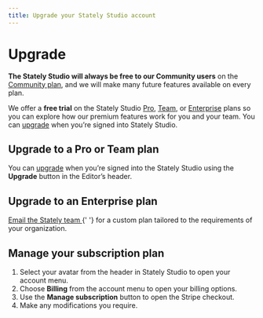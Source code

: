 ```yaml
---
title: Upgrade your Stately Studio account
---
```


# Upgrade

**The Stately Studio will always be free to our Community users** on the [Community plan](studio-community-plan.mdx), and we will make many future features available on every plan.

We offer a **free trial** on the Stately Studio [Pro](studio-pro-plan.mdx), [Team](studio-team-plan.mdx), or [Enterprise](studio-enterprise-plan.mdx) plans so you can explore how our premium features work for you and your team. You can [upgrade](upgrade.mdx) when you’re signed into Stately Studio.

## Upgrade to a Pro or Team plan

You can [upgrade](/upgrade.mdx) when you’re signed into the Stately Studio using the **Upgrade** button in the Editor’s header.

<p>
  <ThemedImage
    alt="Upgrade button in the header of the Stately Studio between the Save and share buttons."
    sources={{
      light: '/assets/upgrade/upgrade.png',
      dark: '/assets/upgrade/upgrade-dm.png',
    }}
  />
</p>

## Upgrade to an Enterprise plan

<p>
  <a href="mailto:sales@stately.com?subject=I'm interested in Stately Studio Enterprise plan">
    Email the Stately team
  </a>{' '}
  for a custom plan tailored to the requirements of your organization.
</p>

## Manage your subscription plan

1. Select your avatar from the header in Stately Studio to open your account menu.
2. Choose **Billing** from the account menu to open your billing options.
3. Use the **Manage subscription** button to open the Stripe checkout.
4. Make any modifications you require.

<p>
  <ThemedImage
    alt="Billing option in the user account menu in the Stately Studio header."
    sources={{
      light: '/assets/upgrade/billing.png',
      dark: '/assets/upgrade/billing-dm.png',
    }}
  />
</p>
